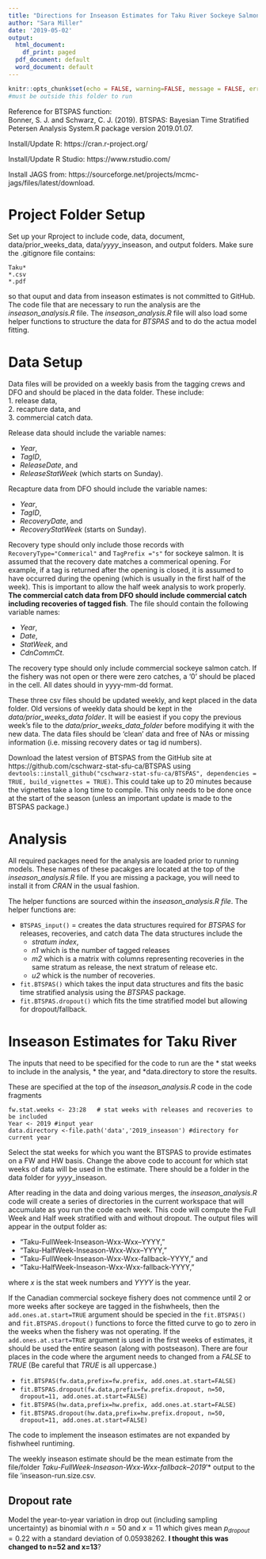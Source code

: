 ```yaml
---
title: "Directions for Inseason Estimates for Taku River Sockeye Salmon Using BTSPAS"
author: "Sara Miller"
date: '2019-05-02'
output:
  html_document:
    df_print: paged
  pdf_document: default
  word_document: default
---
```

```r
knitr::opts_chunk$set(echo = FALSE, warning=FALSE, message = FALSE, error=FALSE)
#must be outside this folder to run
```
Reference for BTSPAS function:  
Bonner, S. J. and Schwarz, C. J. (2019). BTSPAS: Bayesian Time Stratified Petersen Analysis System.R package
version 2019.01.07.

Install/Update R:
https://cran.r-project.org/

Install/Update R Studio:
https://www.rstudio.com/

Install JAGS from: https://sourceforge.net/projects/mcmc-jags/files/latest/download.

# Project Folder Setup
Set up your Rproject to include code, data, document, data/prior_weeks_data, data/*yyyy*_inseason, and output folders. Make sure the .gitignore file contains:
```
Taku*
*.csv
*.pdf
```

so that ouput and data from inseason estimates is not committed to GitHub.
The code file that are necessary to run the analysis are the *inseason_analysis.R* file.
The *inseason_analysis.R* file will also load some helper functions to structure the data for *BTSPAS* and
to do the actua model fitting.

# Data Setup
Data files will be provided on a weekly basis from the tagging crews and DFO and should be placed in the data folder. These include:  
1. release data,  
2. recapture data, and  
3. commercial catch data.  

Release data should include the variable names: 

* *Year*, 
* *TagID*,  
* *ReleaseDate*, and 
* *ReleaseStatWeek* (which starts on Sunday). 

Recapture data from DFO should include the variable names:

* *Year*, 
* *TagID*, 
* *RecoveryDate*, and 
* *RecoveryStatWeek* (starts on Sunday). 

Recovery type should only include those records with `RecoveryType="Commerical"` and `TagPrefix ="s"` for sockeye salmon. 
It is assumed that the recovery date matches a commerical opening. 
For example, if a tag is returned after the opening is closed, it is assumed to have occurred 
during the opening (which is usually in the first half of the week). 
This is important to allow the half week analysis to work properly. 
**The commercial catch data from DFO should include commercial catch including recoveries of tagged fish**.
The file should contain the following variable names: 

* *Year*, 
* *Date*, 
* *StatWeek*, and 
* *CdnCommCt*. 

The recovery type should only include commercial sockeye salmon catch. 
If the fishery was not open or there were zero catches, a '0' should be placed in the cell. All dates should in yyyy-mm-dd format.

These three csv files should be updated weekly, and kept placed in the data folder. 
Old versions of weekly data should be kept in the *data/prior_weeks_data folder*.
It will be easiest if you copy the previous week's file to the *data/prior_weeks_data_folder* before
modifying it with the new data.
The data files should be 'clean' data and free of NAs or missing information (i.e. missing recovery dates or tag id numbers).

Download the latest version of BTSPAS from the GitHub site at https://github.com/cschwarz-stat-sfu-ca/BTSPAS 
using `devtools::install_github("cschwarz-stat-sfu-ca/BTSPAS", dependencies = TRUE, build_vignettes = TRUE)`.
This could take up to 20 minutes because the vignettes take a long time to compile. This only needs to be done
once at the start of the season (unless an important update is made to the BTSPAS package.)

# Analysis
All required packages need for the analysis are  loaded prior to running models.
These names of these pacakges are located at the top of the *inseason_analysis.R* file.
If you are missing a package, you will need to install it from *CRAN* in the usual fashion.

The helper functions are sourced within the *inseason_analysis.R file*.
The helper functions are:

* `BTSPAS_input()` = creates the data structures required for *BTSPAS* for releases, recoveries, and catch data
The data structures include the
  + *stratum index*, 
  + *n1* which is the number of tagged releases
  + *m2* which is a matrix with columns representing recoveries in the same stratum as release, the next stratum of release etc. 
  + *u2* whick is the number of recoveries.

* `fit.BTSPAS()` which takes the input data structures and fits the basic time stratified analysis using the *BTSPAS* package.
* `fit.BTSPAS.dropout()` which fits the time stratified model but allowing for dropout/fallback.

# Inseason Estimates for Taku River
The inputs that need to be specified for the code to run are the 
* stat weeks to include in the analysis, 
* the year, and 
*data.directory to store the results.

These are specified at the top of the *inseason_analysis.R* code in the code fragments
```
fw.stat.weeks <- 23:28   # stat weeks with releases and recoveries to  be included  
Year <- 2019 #input year
data.directory <-file.path('data','2019_inseason') #directory for current year
```
Select the stat weeks for which you want the BTSPAS to provide estimates on a FW and HW basis.
Change the above code to account for which stat weeks of data will be used in the estimate. 
There should be a folder in the data folder for *yyyy*_inseason.

After reading in the data and doing various merges, the *inseason_analysis.R* code will 
create a series of directories in the current workspace that will accumulate 
as you run the code each week. This code will compute the Full Week and Half week 
stratified with and without dropout. The output files will appear in the output folder as:

* "Taku-FullWeek-Inseason-Wxx-Wxx--YYYY,"  
* "Taku-HalfWeek-Inseason-Wxx-Wxx--YYYY,"  
* "Taku-FullWeek-Inseason-Wxx-Wxx-fallback--YYYY," and  
* "Taku-HalfWeek-Inseason-Wxx-Wxx-fallback-YYYY," 

where *x* is the stat week numbers and *YYYY* is the year.  

If the Canadian commercial sockeye fishery 
does not commence until 2 or more weeks after sockeye are tagged in the fishwheels, 
then the `add.ones.at.start=TRUE` argument should be specied in
the `fit.BTSPAS()` and `fit.BTSPAS.dropout()` functions to force the fitted
curve to go to zero in the weeks when the fishery was not operating. 
If the `add.ones.at.start=TRUE` argument is used in the first weeks of estimates, it should be 
used the entire season (along with postseason). There are four places in the code where the
argument needs to changed from a *FALSE* to *TRUE* (Be careful that *TRUE* is all uppercase.)

* `fit.BTSPAS(fw.data,prefix=fw.prefix, add.ones.at.start=FALSE)`
* `fit.BTSPAS.dropout(fw.data,prefix=fw.prefix.dropout, n=50, dropout=11, add.ones.at.start=FALSE)`
* `fit.BTSPAS(hw.data,prefix=hw.prefix, add.ones.at.start=FALSE)`
* `fit.BTSPAS.dropout(hw.data,prefix=hw.prefix.dropout, n=50, dropout=11, add.ones.at.start=FALSE)`

The code to implement the inseason estimates are not expanded by fishwheel runtiming.

The weekly inseason estimate should be the mean estimate from the file/folder *Taku-FullWeek-Inseason-Wxx-Wxx-fallback--2019*'*
output to the file 'inseason-run.size.csv.  

## Dropout rate
Model the year-to-year variation in drop out (including sampling uncertainty) as binomial with $n =  50$  and $x= 11$ 
which gives mean $p_{dropout}= 0.22$ with a standard deviation of $0.05938262$. **I thought this was changed to n=52 and x=13**?
